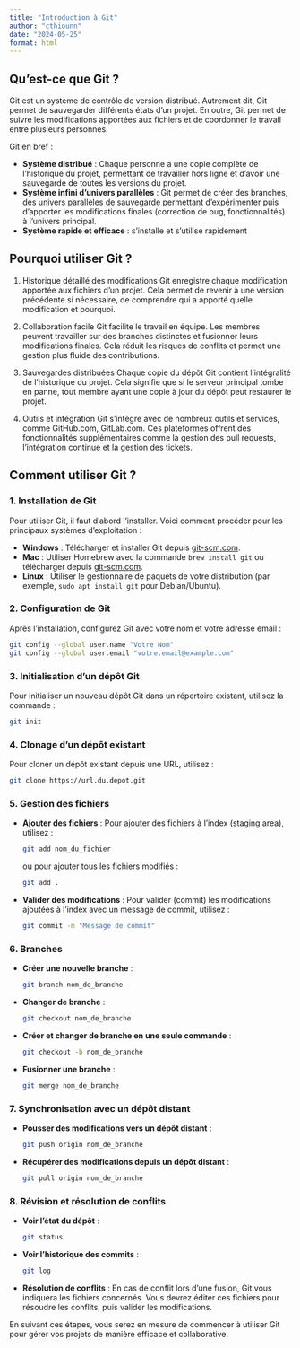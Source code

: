 ```yaml
---
title: "Introduction à Git"
author: "cthiounn"
date: "2024-05-25"
format: html
---
```


## Qu'est-ce que Git ?

Git est un système de contrôle de version distribué. Autrement dit, Git permet de sauvegarder différents états d'un projet. En outre, Git permet de suivre les modifications apportées aux fichiers et de coordonner le travail entre plusieurs personnes. 

Git en bref :

* **Système distribué** : Chaque personne a une copie complète de l'historique du projet, permettant de travailler hors ligne et d'avoir une sauvegarde de toutes les versions du projet.
* **Système infini d'univers parallèles** : Git permet de créer des branches, des univers parallèles de sauvegarde permettant d'expérimenter puis d'apporter les modifications finales (correction de bug, fonctionnalités) à l'univers principal.
* **Système rapide et efficace** : s'installe et s'utilise rapidement

## Pourquoi utiliser Git ?

1. Historique détaillé des modifications
Git enregistre chaque modification apportée aux fichiers d'un projet. Cela permet de revenir à une version précédente si nécessaire, de comprendre qui a apporté quelle modification et pourquoi.

2. Collaboration facile
Git facilite le travail en équipe. Les membres peuvent travailler sur des branches distinctes et fusionner leurs modifications finales. Cela réduit les risques de conflits et permet une gestion plus fluide des contributions.

3. Sauvegardes distribuées
Chaque copie du dépôt Git contient l'intégralité de l'historique du projet. Cela signifie que si le serveur principal tombe en panne, tout membre ayant une copie à jour du dépôt peut restaurer le projet.

5. Outils et intégration
Git s'intègre avec de nombreux outils et services, comme GitHub.com, GitLab.com. Ces plateformes offrent des fonctionnalités supplémentaires comme la gestion des pull requests, l'intégration continue et la gestion des tickets.

## Comment utiliser Git ?


### 1. Installation de Git
Pour utiliser Git, il faut d'abord l'installer. Voici comment procéder pour les principaux systèmes d'exploitation :

- **Windows** : Télécharger et installer Git depuis [git-scm.com](https://git-scm.com/).
- **Mac** : Utiliser Homebrew avec la commande `brew install git` ou télécharger depuis [git-scm.com](https://git-scm.com/).
- **Linux** : Utiliser le gestionnaire de paquets de votre distribution (par exemple, `sudo apt install git` pour Debian/Ubuntu).

### 2. Configuration de Git
Après l'installation, configurez Git avec votre nom et votre adresse email :

```bash
git config --global user.name "Votre Nom"
git config --global user.email "votre.email@example.com"
```

### 3. Initialisation d'un dépôt Git
Pour initialiser un nouveau dépôt Git dans un répertoire existant, utilisez la commande :

```bash
git init
```

### 4. Clonage d'un dépôt existant
Pour cloner un dépôt existant depuis une URL, utilisez :

```bash
git clone https://url.du.depot.git
```

### 5. Gestion des fichiers
- **Ajouter des fichiers** : Pour ajouter des fichiers à l'index (staging area), utilisez :

  ```bash
  git add nom_du_fichier
  ```

  ou pour ajouter tous les fichiers modifiés :

  ```bash
  git add .
  ```

- **Valider des modifications** : Pour valider (commit) les modifications ajoutées à l'index avec un message de commit, utilisez :

  ```bash
  git commit -m "Message de commit"
  ```

### 6. Branches
- **Créer une nouvelle branche** :

  ```bash
  git branch nom_de_branche
  ```

- **Changer de branche** :

  ```bash
  git checkout nom_de_branche
  ```

- **Créer et changer de branche en une seule commande** :

  ```bash
  git checkout -b nom_de_branche
  ```

- **Fusionner une branche** :

  ```bash
  git merge nom_de_branche
  ```

### 7. Synchronisation avec un dépôt distant
- **Pousser des modifications vers un dépôt distant** :

  ```bash
  git push origin nom_de_branche
  ```

- **Récupérer des modifications depuis un dépôt distant** :

  ```bash
  git pull origin nom_de_branche
  ```

### 8. Révision et résolution de conflits
- **Voir l'état du dépôt** :

  ```bash
  git status
  ```

- **Voir l'historique des commits** :

  ```bash
  git log
  ```

- **Résolution de conflits** : En cas de conflit lors d'une fusion, Git vous indiquera les fichiers concernés. Vous devrez éditer ces fichiers pour résoudre les conflits, puis valider les modifications.

En suivant ces étapes, vous serez en mesure de commencer à utiliser Git pour gérer vos projets de manière efficace et collaborative.